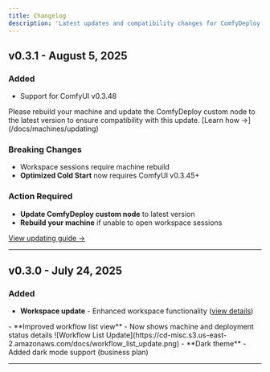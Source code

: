 ```yaml
---
title: Changelog
description: 'Latest updates and compatibility changes for ComfyDeploy'
---
```


## v0.3.1 - August 5, 2025

### Added
- Support for ComfyUI v0.3.48

<Callout type="warning">
  Please rebuild your machine and update the ComfyDeploy custom node to the latest version to ensure compatibility with this update. [Learn how →](/docs/machines/updating)
</Callout>


### Breaking Changes
- Workspace sessions require machine rebuild
- **Optimized Cold Start** now requires ComfyUI v0.3.45+

### Action Required
- **Update ComfyDeploy custom node** to latest version
- **Rebuild your machine** if unable to open workspace sessions

[View updating guide →](/docs/machines/updating)

---

## v0.3.0 - July 24, 2025

### Added
- **Workspace update** - Enhanced workspace functionality ([view details](/docs/workspace/overview))
<YouTube id="cF9xaZCQu5A" />
- **Improved workflow list view** - Now shows machine and deployment status details
![Workflow List Update](https://cd-misc.s3.us-east-2.amazonaws.com/docs/workflow_list_update.png)
- **Dark theme** - Added dark mode support (business plan)

---

